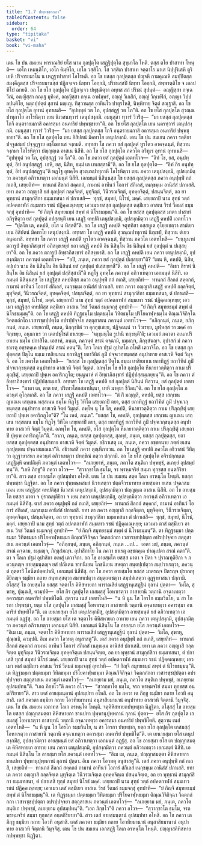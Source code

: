 ```yaml
---
title: "1.7 ปพฺพชฺชากถา"
tableOfContents: false
sidebar:
  order: 64
type: "tipitaka"
basket: "vi"
book: "vi-maha"
---
```



<DynamicBreadcrumb />

<Division number="25" book="vi-maha">

<Paragraph number="107" book="vi-maha">
เตน โข ปน สมเยน พาราณสิยํ ยโส นาม กุลปุตฺโต เสฏฺฐิปุตฺโต สุขุมาโล โหติ. ตสฺส ตโย ปาสาทา โหนฺติ—  เอโก เหมนฺติโก, เอโก คิมฺหิโก, เอโก วสฺสิโก. โส วสฺสิเก ปาสาเท จตฺตาโร มาเส นิปฺปุริเสหิ ตูริเยหิ ปริจารยมาโน น เหฏฺฐาปาสาทํ โอโรหติ. อถ โข ยสสฺส กุลปุตฺตสฺส ปญฺจหิ กามคุเณหิ สมปฺปิตสฺส สมงฺคีภูตสฺส ปริจารยมานสฺส ปฏิกจฺเจว นิทฺทา โอกฺกมิ, ปริชนสฺสปิ นิทฺทา โอกฺกมิ, สพฺพรตฺติโย จ เตลปทีโป ฌายติ. อถ โข ยโส กุลปุตฺโต ปฏิกจฺเจว ปพุชฺฌิตฺวา อทฺทส สกํ ปริชนํ สุปนฺตํ—  อญฺญิสฺสา กจฺเฉ วีณํ, อญฺญิสฺสา กณฺเฐ มุทิงฺคํ, อญฺญิสฺสา กจฺเฉ อาฬมฺพรํ, อญฺญํ วิเกสิกํ, อญฺญํ วิกฺเขฬิกํ, อญฺญา วิปฺปลปนฺติโย, หตฺถปฺปตฺตํ สุสานํ มญฺเญ. ทิสฺวานสฺส อาทีนโว ปาตุรโหสิ, นิพฺพิทาย จิตฺตํ สณฺฐาสิ. อถ โข ยโส กุลปุตฺโต อุทานํ อุทาเนสิ—  “อุปทฺทุตํ วต โภ, อุปสฺสฏฺฐํ วต โภ”ติ.
</Paragraph>

<Paragraph number="108" book="vi-maha">
อถ โข ยโส กุลปุตฺโต สุวณฺณปาทุกาโย อาโรหิตฺวา เยน นิเวสนทฺวารํ เตนุปสงฺกมิ. อมนุสฺสา ทฺวารํ วิวริํสุ—  “มา ยสสฺส กุลปุตฺตสฺส โกจิ อนฺตรายมกาสิ อคารสฺมา อนคาริยํ ปพฺพชฺชายา”ติ. อถ โข ยโส กุลปุตฺโต เยน นครทฺวารํ เตนุปสงฺกมิ. อมนุสฺสา ทฺวารํ วิวริํสุ—  “มา ยสสฺส กุลปุตฺตสฺส โกจิ อนฺตรายมกาสิ อคารสฺมา อนคาริยํ ปพฺพชฺชายา”ติ. อถ โข ยโส กุลปุตฺโต เยน อิสิปตนํ มิคทาโย เตนุปสงฺกมิ.
</Paragraph>

</Division>
<Division number="26" book="vi-maha">

<Paragraph number="109" book="vi-maha">
เตน โข ปน สมเยน ภควา รตฺติยา ปจฺจูสสมยํ ปจฺจุฏฺฐาย อชฺโฌกาเส จงฺกมติ. อทฺทสา โข ภควา ยสํ กุลปุตฺตํ ทูรโตว อาคจฺฉนฺตํ, ทิสฺวาน จงฺกมา โอโรหิตฺวา ปญฺญตฺเต อาสเน นิสีทิ. อถ โข ยโส กุลปุตฺโต ภควโต อวิทูเร อุทานํ อุทาเนสิ—  “อุปทฺทุตํ วต โภ, อุปสฺสฏฺฐํ วต โภ”ติ. อถ โข ภควา ยสํ กุลปุตฺตํ เอตทโวจ—  “อิทํ โข, ยส, อนุปทฺทุตํ, อิทํ อนุปสฺสฏฺฐํ. เอหิ, ยส, นิสีท, ธมฺมํ เต เทเสสฺสามี”ติ. อถ โข ยโส กุลปุตฺโต—  “อิทํ กิร อนุปทฺทุตํ, อิทํ อนุปสฺสฏฺฐนฺ”ติ หฏฺโฐ อุทคฺโค สุวณฺณปาทุกาหิ โอโรหิตฺวา เยน ภควา เตนุปสงฺกมิ, อุปสงฺกมิตฺวา ภควนฺตํ อภิวาเทตฺวา เอกมนฺตํ นิสีทิ.
</Paragraph>

<Paragraph number="110" book="vi-maha">
เอกมนฺตํ นิสินฺนสฺส โข ยสสฺส กุลปุตฺตสฺส ภควา อนุปุพฺพิํ กถํ กเถสิ, เสยฺยถิทํ—  ทานกถํ สีลกถํ สคฺคกถํ, กามานํ อาทีนวํ โอการํ สํกิเลสํ, เนกฺขมฺเม อานิสํสํ ปกาเสสิ. ยทา ภควา อญฺญาสิ ยสํ กุลปุตฺตํ กลฺลจิตฺตํ, มุทุจิตฺตํ, วินีวรณจิตฺตํ, อุทคฺคจิตฺตํ, ปสนฺนจิตฺตํ, อถ ยา พุทฺธานํ สามุกฺกํสิกา ธมฺมเทสนา ตํ ปกาเสสิ—  ทุกฺขํ, สมุทยํ, นิโรธํ, มคฺคํ. เสยฺยถาปิ นาม สุทฺธํ วตฺถํ อปคตกาฬกํ สมฺมเทว รชนํ ปฏิคฺคเณฺหยฺย; เอวเมว ยสสฺส กุลปุตฺตสฺส ตสฺมิํเยว อาสเน วิรชํ วีตมลํ ธมฺมจกฺขุํ อุทปาทิ—  “ยํ กิญฺจิ สมุทยธมฺมํ สพฺพํ ตํ นิโรธธมฺมนฺ”ติ.
</Paragraph>

</Division>
<Division number="27" book="vi-maha">

<Paragraph number="111" book="vi-maha">
อถ โข ยสสฺส กุลปุตฺตสฺส มาตา ปาสาทํ อภิรุหิตฺวา ยสํ กุลปุตฺตํ อปสฺสนฺตี เยน เสฏฺฐิ คหปติ เตนุปสงฺกมิ, อุปสงฺกมิตฺวา เสฏฺฐิํ คหปติํ เอตทโวจ—  “ปุตฺโต เต, คหปติ, ยโส น ทิสฺสตี”ติ. อถ โข เสฏฺฐิ คหปติ จตุทฺทิสา อสฺสทูเต อุโยฺยเชตฺวา สามํเยว เยน อิสิปตนํ มิคทาโย เตนุปสงฺกมิ. อทฺทสา โข เสฏฺฐิ คหปติ สุวณฺณปาทุกานํ นิกฺเขปํ, ทิสฺวาน ตํเยว อนุคมาสิ. อทฺทสา โข ภควา เสฏฺฐิํ คหปติํ ทูรโตว อาคจฺฉนฺตํ, ทิสฺวาน ภควโต เอตทโหสิ—  “ยนฺนูนาหํ ตถารูปํ อิทฺธาภิสงฺขารํ อภิสงฺขเรยฺยํ ยถา เสฏฺฐิ คหปติ อิธ นิสินฺโน อิธ นิสินฺนํ ยสํ กุลปุตฺตํ น ปเสฺสยฺยา”ติ. อถ โข ภควา ตถารูปํ อิทฺธาภิสงฺขารํ อภิสงฺขเรสิ.
</Paragraph>

<Paragraph number="112" book="vi-maha">
อถ โข เสฏฺฐิ คหปติ เยน ภควา เตนุปสงฺกมิ, อุปสงฺกมิตฺวา ภควนฺตํ เอตทโวจ—  “อปิ, ภนฺเต, ภควา ยสํ กุลปุตฺตํ ปเสฺสยฺยา”ติ?
</Paragraph>

<Paragraph number="113" book="vi-maha">
“เตน หิ, คหปติ, นิสีท, อปฺเปว นาม อิธ นิสินฺโน อิธ นิสินฺนํ ยสํ กุลปุตฺตํ ปเสฺสยฺยาสี”ติ. อถ โข เสฏฺฐิ คหปติ—  “อิเธว กิราหํ นิสินฺโน อิธ นิสินฺนํ ยสํ กุลปุตฺตํ ปสฺสิสฺสามี”ติ หฏฺโฐ อุทคฺโค ภควนฺตํ อภิวาเทตฺวา เอกมนฺตํ นิสีทิ.
</Paragraph>

<Paragraph number="114" book="vi-maha">
เอกมนฺตํ นิสินฺนสฺส โข เสฏฺฐิสฺส คหปติสฺส ภควา อนุปุพฺพิํ กถํ กเถสิ, เสยฺยถิทํ—  ทานกถํ สีลกถํ สคฺคกถํ, กามานํ อาทีนวํ โอการํ สํกิเลสํ, เนกฺขมฺเม อานิสํสํ ปกาเสสิ. ยทา ภควา อญฺญาสิ เสฏฺฐิํ คหปติํ กลฺลจิตฺตํ, มุทุจิตฺตํ, วินีวรณจิตฺตํ, อุทคฺคจิตฺตํ, ปสนฺนจิตฺตํ, อถ ยา พุทฺธานํ สามุกฺกํสิกา ธมฺมเทสนา, ตํ ปกาเสสิ—  ทุกฺขํ, สมุทยํ, นิโรธํ, มคฺคํ. เสยฺยถาปิ นาม สุทฺธํ วตฺถํ อปคตกาฬกํ สมฺมเทว รชนํ ปฏิคฺคเณฺหยฺย; เอวเมว เสฏฺฐิสฺส คหปติสฺส ตสฺมิํเยว อาสเน วิรชํ วีตมลํ ธมฺมจกฺขุํ อุทปาทิ—  “ยํ กิญฺจิ สมุทยธมฺมํ สพฺพํ ตํ นิโรธธมฺมนฺ”ติ.
</Paragraph>

<Paragraph number="115" book="vi-maha">
อถ โข เสฏฺฐิ คหปติ ทิฏฺฐธมฺโม ปตฺตธมฺโม วิทิตธมฺโม ปริโยคาฬฺหธมฺโม ติณฺณวิจิกิจฺโฉ วิคตกถํกโถ เวสารชฺชปฺปตฺโต อปรปฺปจฺจโย สตฺถุสาสเน ภควนฺตํ เอตทโวจ—  “อภิกฺกนฺตํ, ภนฺเต, อภิกฺกนฺตํ, ภนฺเต. เสยฺยถาปิ, ภนฺเต, นิกฺกุชฺชิตํ วา อุกฺกุชฺเชยฺย, ปฏิจฺฉนฺนํ วา วิวเรยฺย, มูฬฺหสฺส วา มคฺคํ อาจิกฺเขยฺย, อนฺธกาเร วา เตลปชฺโชตํ ธาเรยฺย—  ‘จกฺขุมนฺโต รูปานิ ทกฺขนฺตี’ติ; เอวเมวํ ภควตา อเนกปริยาเยน ธมฺโม ปกาสิโต. เอสาหํ, ภนฺเต, ภควนฺตํ สรณํ คจฺฉามิ, ธมฺมญฺจ, ภิกฺขุสํฆญฺจ. อุปาสกํ มํ ภควา ธาเรตุ อชฺชตคฺเค ปาณุเปตํ สรณํ คตนฺ”ติ. โสว โลเก ปฐมํ อุปาสโก อโหสิ เตวาจิโก.
</Paragraph>

</Division>
<Division number="28" book="vi-maha">

<Paragraph number="116" book="vi-maha">
อถ โข ยสสฺส กุลปุตฺตสฺส ปิตุโน ธมฺเม เทสิยมาเน ยถาทิฏฺฐํ ยถาวิทิตํ ภูมิํ ปจฺจเวกฺขนฺตสฺส อนุปาทาย อาสเวหิ จิตฺตํ วิมุจฺจิ. อถ โข ภควโต เอตทโหสิ—  “ยสสฺส โข กุลปุตฺตสฺส ปิตุโน ธมฺเม เทสิยมาเน ยถาทิฏฺฐํ ยถาวิทิตํ ภูมิํ ปจฺจเวกฺขนฺตสฺส อนุปาทาย อาสเวหิ จิตฺตํ วิมุตฺตํ. อภพฺโพ โข ยโส กุลปุตฺโต หีนายาวตฺติตฺวา กาเม ปริภุญฺชิตุํ, เสยฺยถาปิ ปุพฺเพ อคาริกภูโต; ยนฺนูนาหํ ตํ อิทฺธาภิสงฺขารํ ปฏิปฺปสฺสมฺเภยฺยนฺ”ติ. อถ โข ภควา ตํ อิทฺธาภิสงฺขารํ ปฏิปฺปสฺสมฺเภสิ.
</Paragraph>

<Paragraph number="117" book="vi-maha">
อทฺทสา โข เสฏฺฐิ คหปติ ยสํ กุลปุตฺตํ นิสินฺนํ ทิสฺวาน, ยสํ กุลปุตฺตํ เอตทโวจ—  “มาตา เต, ตาต ยส, ปริเทวโสกสมาปนฺนา, เทหิ มาตุยา ชีวิตนฺ”ติ. อถ โข ยโส กุลปุตฺโต ภควนฺตํ อุโลฺลเกสิ. อถ โข ภควา เสฏฺฐิํ คหปติํ เอตทโวจ—  “ตํ กิํ มญฺญสิ, คหปติ, ยสฺส เสกฺเขน ญาเณน เสกฺเขน ทสฺสเนน ธมฺโม ทิฏฺโฐ วิทิโต เสยฺยถาปิ ตยา, ตสฺส ยถาทิฏฺฐํ ยถาวิทิตํ ภูมิํ ปจฺจเวกฺขนฺตสฺส อนุปาทาย อาสเวหิ จิตฺตํ วิมุตฺตํ. ภพฺโพ นุ โข โส, คหปติ, หีนายาวตฺติตฺวา กาเม ปริภุญฺชิตุํ เสยฺยถาปิ ปุพฺเพ อคาริกภูโต”ติ? “โน เหตํ, ภนฺเต”. “ยสสฺส โข, คหปติ, กุลปุตฺตสฺส เสกฺเขน ญาเณน เสกฺเขน ทสฺสเนน ธมฺโม ทิฏฺโฐ วิทิโต เสยฺยถาปิ ตยา, ตสฺส ยถาทิฏฺฐํ ยถาวิทิตํ ภูมิํ ปจฺจเวกฺขนฺตสฺส อนุปาทาย อาสเวหิ จิตฺตํ วิมุตฺตํ. อภพฺโพ โข, คหปติ, ยโส กุลปุตฺโต หีนายาวตฺติตฺวา กาเม ปริภุญฺชิตุํ เสยฺยถาปิ ปุพฺเพ อคาริกภูโต”ติ. “ลาภา, ภนฺเต, ยสสฺส กุลปุตฺตสฺส, สุลทฺธํ, ภนฺเต, ยสสฺส กุลปุตฺตสฺส, ยถา ยสสฺส กุลปุตฺตสฺส อนุปาทาย อาสเวหิ จิตฺตํ วิมุตฺตํ. อธิวาเสตุ เม, ภนฺเต, ภควา อชฺชตนาย ภตฺตํ ยเสน กุลปุตฺเตน ปจฺฉาสมเณนา”ติ. อธิวาเสสิ ภควา ตุณฺหีภาเวน.
</Paragraph>

<Paragraph number="118" book="vi-maha">
อถ โข เสฏฺฐิ คหปติ ภควโต อธิวาสนํ วิทิตฺวา อุฏฺฐายาสนา ภควนฺตํ อภิวาเทตฺวา ปทกฺขิณํ กตฺวา ปกฺกามิ. อถ โข ยโส กุลปุตฺโต อจิรปกฺกนฺเต เสฏฺฐิมฺหิ คหปติมฺหิ ภควนฺตํ เอตทโวจ—  “ลเภยฺยาหํ, ภนฺเต, ภควโต สนฺติเก ปพฺพชฺชํ, ลเภยฺยํ อุปสมฺปทนฺ”ติ. “เอหิ ภิกฺขู”ติ ภควา อโวจ—  “สฺวากฺขาโต ธมฺโม, จร พฺรหฺมจริยํ สมฺมา ทุกฺขสฺส อนฺตกิริยายา”ติ. สาว ตสฺส อายสฺมโต อุปสมฺปทา อโหสิ. เตน โข ปน สมเยน สตฺต โลเก อรหนฺโต โหนฺติ.

</Paragraph>
</Division>

<Paragraph number="119" type="center" book="vi-maha">
ยสสฺส ปพฺพชฺชา นิฏฺฐิตา.


</Paragraph>

<Division number="29" book="vi-maha">

<Paragraph number="120" book="vi-maha">
อถ โข ภควา ปุพฺพณฺหสมยํ นิวาเสตฺวา ปตฺตจีวรมาทาย อายสฺมตา ยเสน ปจฺฉาสมเณน เยน เสฏฺฐิสฺส คหปติสฺส นิเวสนํ เตนุปสงฺกมิ, อุปสงฺกมิตฺวา ปญฺญตฺเต อาสเน นิสีทิ. อถ โข อายสฺมโต ยสสฺส มาตา จ ปุราณทุติยิกา จ เยน ภควา เตนุปสงฺกมิํสุ, อุปสงฺกมิตฺวา ภควนฺตํ อภิวาเทตฺวา เอกมนฺตํ นิสีทิํสุ.
</Paragraph>

<Paragraph number="121" book="vi-maha">
ตาสํ ภควา อนุปุพฺพิํ กถํ กเถสิ, เสยฺยถิทํ—  ทานกถํ สีลกถํ สคฺคกถํ, กามานํ อาทีนวํ โอการํ สํกิเลสํ, เนกฺขมฺเม อานิสํสํ ปกาเสสิ. ยทา ตา ภควา อญฺญาสิ กลฺลจิตฺตา, มุทุจิตฺตา, วินีวรณจิตฺตา, อุทคฺคจิตฺตา, ปสนฺนจิตฺตา, อถ ยา พุทฺธานํ สามุกฺกํสิกา ธมฺมเทสนา ตํ ปกาเสสิ—  ทุกฺขํ, สมุทยํ, นิโรธํ, มคฺคํ. เสยฺยถาปิ นาม สุทฺธํ วตฺถํ อปคตกาฬกํ สมฺมเทว รชนํ ปฏิคฺคเณฺหยฺย; เอวเมว ตาสํ ตสฺมิํเยว อาสเน วิรชํ วีตมลํ ธมฺมจกฺขุํ อุทปาทิ—  “ยํ กิญฺจิ สมุทยธมฺมํ สพฺพํ ตํ นิโรธธมฺมนฺ”ติ. ตา ทิฏฺฐธมฺมา ปตฺตธมฺมา วิทิตธมฺมา ปริโยคาฬฺหธมฺมา ติณฺณวิจิกิจฺฉา วิคตกถํกถา เวสารชฺชปฺปตฺตา อปรปฺปจฺจยา สตฺถุสาสเน ภควนฺตํ เอตทโวจุํ—  “อภิกฺกนฺตํ, ภนฺเต, อภิกฺกนฺตํ, ภนฺเต …เป…  เอตา มยํ, ภนฺเต, ภควนฺตํ สรณํ คจฺฉาม, ธมฺมญฺจ, ภิกฺขุสํฆญฺจ. อุปาสิกาโย โน ภควา ธาเรตุ อชฺชตคฺเค ปาณุเปตา สรณํ คตา”ติ. ตา จ โลเก ปฐมํ อุปาสิกา อเหสุํ เตวาจิกา.
</Paragraph>

<Paragraph number="122" book="vi-maha">
อถ โข อายสฺมโต ยสสฺส มาตา จ ปิตา จ ปุราณทุติยิกา จ ภควนฺตญฺจ อายสฺมนฺตญฺจ ยสํ ปณีเตน ขาทนีเยน โภชนีเยน สหตฺถา สนฺตปฺเปตฺวา สมฺปวาเรตฺวา, ภควนฺตํ ภุตฺตาวิํ โอนีตปตฺตปาณิํ, เอกมนฺตํ นิสีทิํสุ. อถ โข ภควา อายสฺมโต ยสสฺส มาตรญฺจ ปิตรญฺจ ปุราณทุติยิกญฺจ ธมฺมิยา กถาย สนฺทเสฺสตฺวา สมาทเปตฺวา สมุตฺเตเชตฺวา สมฺปหํเสตฺวา อุฏฺฐายาสนา ปกฺกามิ.
</Paragraph>

</Division>
<Division number="30" book="vi-maha">

<Paragraph number="123" book="vi-maha">
อโสฺสสุํ โข อายสฺมโต ยสสฺส จตฺตาโร คิหิสหายกา พาราณสิยํ เสฏฺฐานุเสฏฺฐีนํ กุลานํ ปุตฺตา—  วิมโล, สุพาหุ, ปุณฺณชิ, ควมฺปติ—  ยโส กิร กุลปุตฺโต เกสมสฺสุํ โอหาเรตฺวา กาสายานิ วตฺถานิ อจฺฉาเทตฺวา อคารสฺมา อนคาริยํ ปพฺพชิโตติ. สุตฺวาน เนสํ เอตทโหสิ—  “น หิ นูน โส โอรโก ธมฺมวินโย, น สา โอรกา ปพฺพชฺชา, ยตฺถ ยโส กุลปุตฺโต เกสมสฺสุํ โอหาเรตฺวา กาสายานิ วตฺถานิ อจฺฉาเทตฺวา อคารสฺมา อนคาริยํ ปพฺพชิโต”ติ. เต เยนายสฺมา ยโส เตนุปสงฺกมิํสุ, อุปสงฺกมิตฺวา อายสฺมนฺตํ ยสํ อภิวาเทตฺวา เอกมนฺตํ อฏฺฐํสุ.
</Paragraph>

<Paragraph number="124" book="vi-maha">
อถ โข อายสฺมา ยโส เต จตฺตาโร คิหิสหายเก อาทาย เยน ภควา เตนุปสงฺกมิ, อุปสงฺกมิตฺวา ภควนฺตํ อภิวาเทตฺวา เอกมนฺตํ นิสีทิ. เอกมนฺตํ นิสินฺโน โข อายสฺมา ยโส ภควนฺตํ เอตทโวจ—  “อิเม เม, ภนฺเต, จตฺตาโร คิหิสหายกา พาราณสิยํ เสฏฺฐานุเสฏฺฐีนํ กุลานํ ปุตฺตา—  วิมโล, สุพาหุ, ปุณฺณชิ, ควมฺปติ. อิเม ภควา โอวทตุ อนุสาสตู”ติ.
</Paragraph>

<Paragraph number="125" book="vi-maha">
เตสํ ภควา อนุปุพฺพิํ กถํ กเถสิ, เสยฺยถิทํ—  ทานกถํ สีลกถํ สคฺคกถํ กามานํ อาทีนวํ โอการํ สํกิเลสํ เนกฺขมฺเม อานิสํสํ ปกาเสสิ. ยทา เต ภควา อญฺญาสิ กลฺลจิตฺเต มุทุจิตฺเต วินีวรณจิตฺเต อุทคฺคจิตฺเต ปสนฺนจิตฺเต, อถ ยา พุทฺธานํ สามุกฺกํสิกา ธมฺมเทสนา, ตํ ปกาเสสิ ทุกฺขํ สมุทยํ นิโรธํ มคฺคํ. เสยฺยถาปิ นาม สุทฺธํ วตฺถํ อปคตกาฬกํ สมฺมเทว รชนํ ปฏิคฺคเณฺหยฺย; เอวเมว เตสํ ตสฺมิํเยว อาสเน วิรชํ วีตมลํ ธมฺมจกฺขุํ อุทปาทิ—  “ยํ กิญฺจิ สมุทยธมฺมํ สพฺพํ ตํ นิโรธธมฺมนฺ”ติ. เต ทิฏฺฐธมฺมา ปตฺตธมฺมา วิทิตธมฺมา ปริโยคาฬฺหธมฺมา ติณฺณวิจิกิจฺฉา วิคตกถํกถา เวสารชฺชปฺปตฺตา อปรปฺปจฺจยา สตฺถุสาสเน ภควนฺตํ เอตทโวจุํ—  “ลเภยฺยาม มยํ, ภนฺเต, ภควโต สนฺติเก ปพฺพชฺชํ, ลเภยฺยาม อุปสมฺปทนฺ”ติ. “เอถ ภิกฺขโว”ติ ภควา อโวจ—  “สฺวากฺขาโต ธมฺโม, จรถ พฺรหฺมจริยํ สมฺมา ทุกฺขสฺส อนฺตกิริยายา”ติ. สาว เตสํ อายสฺมนฺตานํ อุปสมฺปทา อโหสิ. อถ โข ภควา เต ภิกฺขู ธมฺมิยา กถาย โอวทิ อนุสาสิ. เตสํ ภควตา ธมฺมิยา กถาย โอวทิยมานานํ อนุสาสิยมานานํ อนุปาทาย อาสเวหิ จิตฺตานิ วิมุจฺจิํสุ. เตน โข ปน สมเยน เอกาทส โลเก อรหนฺโต โหนฺติ.

</Paragraph>
</Division>

<Paragraph number="126" type="center" book="vi-maha">
จตุคิหิสหายกปพฺพชฺชา นิฏฺฐิตา.


</Paragraph>

<Division number="31" book="vi-maha">

<Paragraph number="127" book="vi-maha">
อโสฺสสุํ โข อายสฺมโต ยสสฺส ปญฺญาสมตฺตา คิหิสหายกา ชานปทา ปุพฺพานุปุพฺพกานํ กุลานํ ปุตฺตา—  ยโส กิร กุลปุตฺโต เกสมสฺสุํ โอหาเรตฺวา กาสายานิ วตฺถานิ อจฺฉาเทตฺวา อคารสฺมา อนคาริยํ ปพฺพชิโตติ. สุตฺวาน เนสํ เอตทโหสิ—  “น หิ นูน โส โอรโก ธมฺมวินโย, น สา โอรกา ปพฺพชฺชา, ยตฺถ ยโส กุลปุตฺโต เกสมสฺสุํ โอหาเรตฺวา กาสายานิ วตฺถานิ อจฺฉาเทตฺวา อคารสฺมา อนคาริยํ ปพฺพชิโต”ติ. เต เยนายสฺมา ยโส เตนุปสงฺกมิํสุ, อุปสงฺกมิตฺวา อายสฺมนฺตํ ยสํ อภิวาเทตฺวา เอกมนฺตํ อฏฺฐํสุ.
</Paragraph>

<Paragraph number="128" book="vi-maha">
อถ โข อายสฺมา ยโส เต ปญฺญาสมตฺเต คิหิสหายเก อาทาย เยน ภควา เตนุปสงฺกมิ, อุปสงฺกมิตฺวา ภควนฺตํ อภิวาเทตฺวา เอกมนฺตํ นิสีทิ. เอกมนฺตํ นิสินฺโน โข อายสฺมา ยโส ภควนฺตํ เอตทโวจ—  “อิเม เม, ภนฺเต, ปญฺญาสมตฺตา คิหิสหายกา ชานปทา ปุพฺพานุปุพฺพกานํ กุลานํ ปุตฺตา. อิเม ภควา โอวทตุ อนุสาสตู”ติ.
</Paragraph>

<Paragraph number="129" book="vi-maha">
เตสํ ภควา อนุปุพฺพิํ กถํ กเถสิ, เสยฺยถิทํ—  ทานกถํ สีลกถํ สคฺคกถํ กามานํ อาทีนวํ โอการํ สํกิเลสํ เนกฺขมฺเม อานิสํสํ ปกาเสสิ. ยทา เต ภควา อญฺญาสิ กลฺลจิตฺเต มุทุจิตฺเต วินีวรณจิตฺเต อุทคฺคจิตฺเต ปสนฺนจิตฺเต, อถ ยา พุทฺธานํ สามุกฺกํสิกา ธมฺมเทสนา, ตํ ปกาเสสิ ทุกฺขํ สมุทยํ นิโรธํ มคฺคํ. เสยฺยถาปิ นาม สุทฺธํ วตฺถํ อปคตกาฬกํ สมฺมเทว รชนํ ปฏิคฺคเณฺหยฺย; เอวเมว เตสํ ตสฺมิํเยว อาสเน วิรชํ วีตมลํ ธมฺมจกฺขุํ อุทปาทิ—  “ยํ กิญฺจิ สมุทยธมฺมํ สพฺพํ ตํ นิโรธธมฺมนฺ”ติ. เต ทิฏฺฐธมฺมา ปตฺตธมฺมา วิทิตธมฺมา ปริโยคาฬฺหธมฺมา ติณฺณวิจิกิจฺฉา วิคตกถํกถา เวสารชฺชปฺปตฺตา อปรปฺปจฺจยา สตฺถุสาสเน ภควนฺตํ เอตทโวจุํ—  “ลเภยฺยาม มยํ, ภนฺเต, ภควโต สนฺติเก ปพฺพชฺชํ, ลเภยฺยาม อุปสมฺปทนฺ”ติ. “เอถ ภิกฺขโว”ติ ภควา อโวจ—  “สฺวากฺขาโต ธมฺโม, จรถ พฺรหฺมจริยํ สมฺมา ทุกฺขสฺส อนฺตกิริยายา”ติ. สาว เตสํ อายสฺมนฺตานํ อุปสมฺปทา อโหสิ. อถ โข ภควา เต ภิกฺขู ธมฺมิยา กถาย โอวทิ อนุสาสิ. เตสํ ภควตา ธมฺมิยา กถาย โอวทิยมานานํ อนุสาสิยมานานํ อนุปาทาย อาสเวหิ จิตฺตานิ วิมุจฺจิํสุ. เตน โข ปน สมเยน เอกสฏฺฐิ โลเก อรหนฺโต โหนฺติ.

</Paragraph>
</Division>

<Paragraph number="130" type="center" book="vi-maha">
ปญฺญาสคิหิสหายกปพฺพชฺชา นิฏฺฐิตา.
</Paragraph>